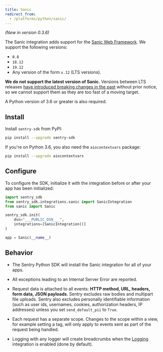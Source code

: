 ```yaml
---
title: Sanic
redirect_from:
  - /platforms/python/sanic/
---
```


_(New in version 0.3.6)_

The Sanic integration adds support for the [Sanic Web Framework](https://github.com/huge-success/sanic). We support the following versions:

- `0.8`
- `18.12`
- `19.12`
- Any version of the form `x.12` (LTS versions).

**We do not support the latest version of Sanic.** Versions between LTS releases [have introduced breaking changes in the past](https://github.com/huge-success/sanic/issues/1532) without prior notice, so we cannot support them as they are too fast of a moving target.

A Python version of 3.6 or greater is also required.

## Install

Install `sentry-sdk` from PyPI:

```bash
pip install --upgrade sentry-sdk
```

If you're on Python 3.6, you also need the `aiocontextvars` package:

```bash
pip install --upgrade aiocontextvars
```

## Configure

To configure the SDK, initialize it with the integration before or after your app has been initialized:

```python
import sentry_sdk
from sentry_sdk.integrations.sanic import SanicIntegration
from sanic import Sanic

sentry_sdk.init(
    dsn="___PUBLIC_DSN___",
    integrations=[SanicIntegration()]
)

app = Sanic(__name__)
```

## Behavior

- The Sentry Python SDK will install the Sanic integration for all of your apps.

- All exceptions leading to an Internal Server Error are reported.

- Request data is attached to all events: **HTTP method, URL, headers, form data, JSON payloads**. Sentry excludes raw bodies and multipart file uploads. Sentry also excludes personally identifiable information (such as user ids, usernames, cookies, authorization headers, IP addresses) unless you set `send_default_pii` to `True`.

- Each request has a separate scope. Changes to the scope within a view, for example setting a tag, will only apply to events sent as part of the request being handled.

- Logging with any logger will create breadcrumbs when
  the [Logging](/platforms/python/guides/logging/)
  integration is enabled (done by default).
